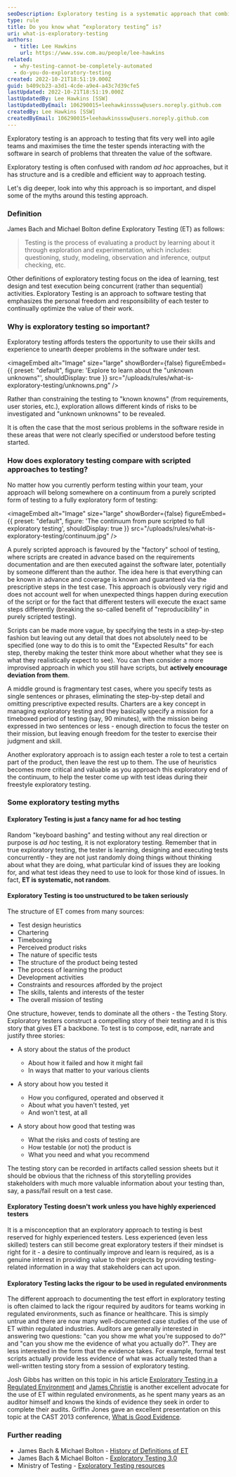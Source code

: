 ```yaml
---
seoDescription: Exploratory testing is a systematic approach that combines learning, designing, and executing tests concurrently to uncover product issues.
type: rule
title: Do you know what “exploratory testing” is?
uri: what-is-exploratory-testing
authors:
  - title: Lee Hawkins
    url: https://www.ssw.com.au/people/lee-hawkins
related:
  - why-testing-cannot-be-completely-automated
  - do-you-do-exploratory-testing
created: 2022-10-21T18:51:19.000Z
guid: b409cb23-a3d1-4cde-a9e4-a43c7d39cfe5
lastUpdated: 2022-10-21T18:51:19.000Z
lastUpdatedBy: Lee Hawkins [SSW]
lastUpdatedByEmail: 106290015+leehawkinsssw@users.noreply.github.com
createdBy: Lee Hawkins [SSW]
createdByEmail: 106290015+leehawkinsssw@users.noreply.github.com
---
```


Exploratory testing is an approach to testing that fits very well into agile teams and maximises the time the tester spends interacting with the software in search of problems that threaten the value of the software.

Exploratory testing is often confused with random _ad hoc_ approaches, but it has structure and is a credible and efficient way to approach testing.

Let's dig deeper, look into why this approach is so important, and dispel some of the myths around this testing approach.
### Definition

James Bach and Michael Bolton define Exploratory Testing (ET) as follows:

> Testing is the process of evaluating a product by learning about it through exploration and experimentation, which includes: questioning, study, modeling, observation and inference, output checking, etc.

Other definitions of exploratory testing focus on the idea of learning, test design and test execution being concurrent (rather than sequential) activities. Exploratory Testing is an approach to software testing that emphasizes the personal freedom and responsibility of each tester to continually optimize the value of their work.

### Why is exploratory testing so important?

Exploratory testing affords testers the opportunity to use their skills and experience to unearth deeper problems in the software under test.


<imageEmbed
  alt="Image"
  size="large"
  showBorder={false}
  figureEmbed={{
    preset: "default",
    figure: 'Explore to learn about the "unknown unknowns"',
    shouldDisplay: true
  }}
  src="/uploads/rules/what-is-exploratory-testing/unknowns.png"
/>

Rather than constraining the testing to "known knowns" (from requirements, user stories, etc.), exploration allows different kinds of risks to be investigated and "unknown unknowns" to be revealed.

It is often the case that the most serious problems in the software reside in these areas that were not clearly specified or understood before testing started.

### How does exploratory testing compare with scripted approaches to testing?

No matter how you currently perform testing within your team, your approach will belong somewhere on a continuum from a purely scripted form of testing to a fully exploratory form of testing:


<imageEmbed
  alt="Image"
  size="large"
  showBorder={false}
  figureEmbed={{
    preset: "default",
    figure: 'The continuum from pure scripted to full exploratory testing',
    shouldDisplay: true
  }}
  src="/uploads/rules/what-is-exploratory-testing/continuum.jpg"
/>

A purely scripted approach is favoured by the "factory" school of testing, where scripts are created in advance based on the requirements documentation and are then executed against the software later, potentially by someone different than the author. The idea here is that everything can be known in advance and coverage is known and guaranteed via the prescriptive steps in the test case. This approach is obviously very rigid and does not account well for when unexpected things happen during execution of the script or for the fact that different testers will execute the exact same steps differently (breaking the so-called benefit of "reproducibility" in purely scripted testing).

Scripts can be made more vague, by specifying the tests in a step-by-step fashion but leaving out any detail that does not absolutely need to be specified (one way to do this is to omit the "Expected Results" for each step, thereby making the tester think more about whether what they see is what they realistically expect to see). You can then consider a more improvised approach in which you still have scripts, but **actively encourage deviation from them**.

A middle ground is fragmentary test cases, where you specify tests as single sentences or phrases, eliminating the step-by-step detail and omitting prescriptive expected results. Charters are a key concept in managing exploratory testing and they basically specify a mission for a timeboxed period of testing (say, 90 minutes), with the mission being expressed in two sentences or less - enough direction to focus the tester on their mission, but leaving enough freedom for the tester to exercise their judgment and skill.

Another exploratory approach is to assign each tester a role to test a certain part of the product, then leave the rest up to them. The use of heuristics becomes more critical and valuable as you approach this exploratory end of the continuum, to help the tester come up with test ideas during their freestyle exploratory testing.

### Some exploratory testing myths

#### Exploratory Testing is just a fancy name for ad hoc testing

Random "keyboard bashing" and testing without any real direction or purpose is _ad hoc_ testing, it is not exploratory testing. Remember that in true exploratory testing, the tester is learning, designing and executing tests concurrently - they are not just randomly doing things without thinking about what they are doing, what particular kind of issues they are looking for, and what test ideas they need to use to look for those kind of issues. In fact, **ET is systematic, not random**.

#### Exploratory Testing is too unstructured to be taken seriously

The structure of ET comes from many sources:

- Test design heuristics
- Chartering
- Timeboxing
- Perceived product risks
- The nature of specific tests
- The structure of the product being tested
- The process of learning the product
- Development activities
- Constraints and resources afforded by the project
- The skills, talents and interests of the tester
- The overall mission of testing

One structure, however, tends to dominate all the others - the Testing Story. Exploratory testers construct a compelling story of their testing and it is this story that gives ET a backbone. To test is to compose, edit, narrate and justify three stories:

- A story about the status of the product

  - About how it failed and how it might fail
  - In ways that matter to your various clients

- A story about how you tested it

  - How you configured, operated and observed it
  - About what you haven't tested, yet
  - And won't test, at all

- A story about how good that testing was

  - What the risks and costs of testing are
  - How testable (or not) the product is
  - What you need and what you recommend

The testing story can be recorded in artifacts called session sheets but it should be obvious that the richness of this storytelling provides stakeholders with much more valuable information about your testing than, say, a pass/fail result on a test case.

#### Exploratory Testing doesn't work unless you have highly experienced testers

It is a misconception that an exploratory approach to testing is best reserved for highly experienced testers. Less experienced (even less skilled) testers can still become great exploratory testers if their mindset is right for it - a desire to continually improve and learn is required, as is a genuine interest in providing value to their projects by providing testing-related information in a way that stakeholders can act upon.

#### Exploratory Testing lacks the rigour to be used in regulated environments

The different approach to documenting the test effort in exploratory testing is often claimed to lack the rigour required by auditors for teams working in regulated environments, such as finance or healthcare. This is simply untrue and there are now many well-documented case studies of the use of ET within regulated industries. Auditors are generally interested in answering two questions: "can you show me what you're supposed to do?" and "can you show me the evidence of what you actually do?". They are less interested in the form that the evidence takes. For example, formal test scripts actually provide less evidence of what was actually tested than a well-written testing story from a session of exploratory testing.

Josh Gibbs has written on this topic in his article [Exploratory Testing in a Regulated Environment](http://www.stickyminds.com/article/exploratory-testing-regulated-environment) and [James Christie]() is another excellent advocate for the use of ET within regulated environments, as he spent many years as an auditor himself and knows the kinds of evidence they seek in order to complete their audits. Griffin Jones gave an excellent presentation on this topic at the CAST 2013 conference, [What is Good Evidence](https://www.youtube.com/watch?v=i8he7Rejn5s).

### Further reading

- James Bach & Michael Bolton - [History of Definitions of ET](https://www.satisfice.com/blog/archives/1504)
- James Bach & Michael Bolton - [Exploratory Testing 3.0](https://www.satisfice.com/blog/archives/1509)
- Ministry of Testing - [Exploratory Testing resources](https://www.ministryoftesting.com/search?q=exploratory&filters%5Btopics%5D%5B%5D=exploratory-testing)
